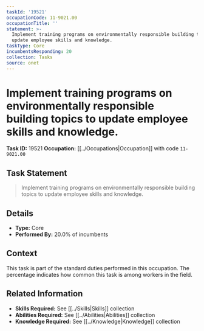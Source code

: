 ```yaml
---
taskId: '19521'
occupationCode: 11-9021.00
occupationTitle: ''
statement: >-
  Implement training programs on environmentally responsible building topics to
  update employee skills and knowledge.
taskType: Core
incumbentsResponding: 20
collection: Tasks
source: onet
---
```

# Implement training programs on environmentally responsible building topics to update employee skills and knowledge.

**Task ID:** 19521
**Occupation:** [[../Occupations|Occupation]] with code `11-9021.00`

## Task Statement

> Implement training programs on environmentally responsible building topics to update employee skills and knowledge.

## Details

- **Type:** Core
- **Performed By:** 20.0% of incumbents

## Context

This task is part of the standard duties performed in this occupation. The percentage indicates how common this task is among workers in the field.

## Related Information

- **Skills Required:** See [[../Skills|Skills]] collection
- **Abilities Required:** See [[../Abilities|Abilities]] collection
- **Knowledge Required:** See [[../Knowledge|Knowledge]] collection
